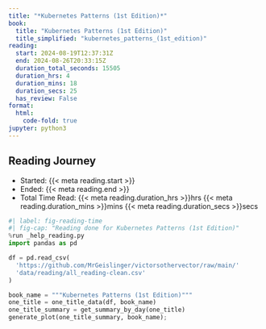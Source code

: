 ```yaml
---
title: "*Kubernetes Patterns (1st Edition)*"
book:
  title: "Kubernetes Patterns (1st Edition)"
  title_simplified: "kubernetes_patterns_(1st_edition)"
reading:
  start: 2024-08-19T12:37:31Z
  end: 2024-08-26T20:33:15Z
  duration_total_seconds: 15505
  duration_hrs: 4
  duration_mins: 18
  duration_secs: 25
  has_review: False
format:
  html:
    code-fold: true
jupyter: python3
---
```


## Reading Journey

* Started: {{< meta reading.start >}}
* Ended: {{< meta reading.end >}}
* Total Time Read: {{< meta reading.duration_hrs >}}hrs {{< meta reading.duration_mins >}}mins {{< meta reading.duration_secs >}}secs

```python
#| label: fig-reading-time
#| fig-cap: "Reading done for Kubernetes Patterns (1st Edition)"
%run _help_reading.py
import pandas as pd

df = pd.read_csv(
  'https://github.com/MrGeislinger/victorsothervector/raw/main/'
  'data/reading/all_reading-clean.csv'
)

book_name = """Kubernetes Patterns (1st Edition)"""
one_title = one_title_data(df, book_name)
one_title_summary = get_summary_by_day(one_title)
generate_plot(one_title_summary, book_name);
```
